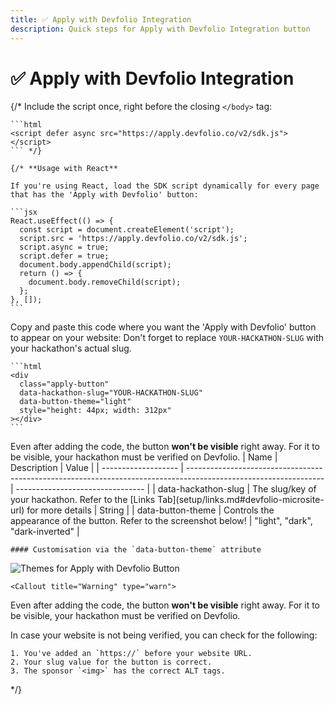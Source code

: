 ```yaml
---
title: ✅ Apply with Devfolio Integration
description: Quick steps for Apply with Devfolio Integration button
---
```



# ✅ Apply with Devfolio Integration

{/* <Accordions type="single">
  <Accordion title="Step 1: Add the Script" id="step-1">
    Include the script once, right before the closing <code>&lt;/body&gt;</code> tag:

    ```html
    <script defer async src="https://apply.devfolio.co/v2/sdk.js"></script>
    ``` */}

    {/* **Usage with React**

    If you're using React, load the SDK script dynamically for every page that has the 'Apply with Devfolio' button:

    ```jsx
    React.useEffect(() => {
      const script = document.createElement('script');
      script.src = 'https://apply.devfolio.co/v2/sdk.js';
      script.async = true;
      script.defer = true;
      document.body.appendChild(script);
      return () => {
        document.body.removeChild(script);
      };
    }, []);
    ```
  </Accordion>

  <Accordion title="Step 2: Specify Button Element(s)" id="step-2">
    Copy and paste this code where you want the 'Apply with Devfolio' button to appear on your website:

   <Callout title="Note" type="info">
  Don't forget to replace <code>YOUR-HACKATHON-SLUG</code> with your hackathon's actual slug.
  </Callout>

    ```html
    <div 
      class="apply-button" 
      data-hackathon-slug="YOUR-HACKATHON-SLUG" 
      data-button-theme="light"
      style="height: 44px; width: 312px"
    ></div>
    ```
  <Callout title="Warning" type="warn">
  Even after adding the code, the button <strong>won't be visible</strong> right away. For it to be visible, your hackathon must be verified on Devfolio.
  </Callout>
    
  </Accordion>

  <Accordion title="Button Settings" id="button-settings">
    | Name                | Description                                                                                                      | Value                            |
    | ------------------- | ---------------------------------------------------------------------------------------------------------------- | -------------------------------- |
    | data-hackathon-slug | The slug/key of your hackathon. Refer to the [Links Tab](setup/links.md#devfolio-microsite-url) for more details | String                           |
    | data-button-theme   | Controls the appearance of the button. Refer to the screenshot below!                                            | "light", "dark", "dark-inverted" |

    #### Customisation via the `data-button-theme` attribute

  <img src="/assets/applywithdevfolio.png" alt="Themes for Apply with Devfolio Button" />

    <Callout title="Warning" type="warn">
  Even after adding the code, the button <strong>won't be visible</strong> right away. For it to be visible, your hackathon must be verified on Devfolio.
  </Callout>

  </Accordion>

  <Accordion title="Debugging" id="debugging">
    In case your website is not being verified, you can check for the following:

    1. You've added an `https://` before your website URL.
    2. Your slug value for the button is correct.
    3. The sponsor `<img>` has the correct ALT tags.
  </Accordion>
</Accordions> */}
